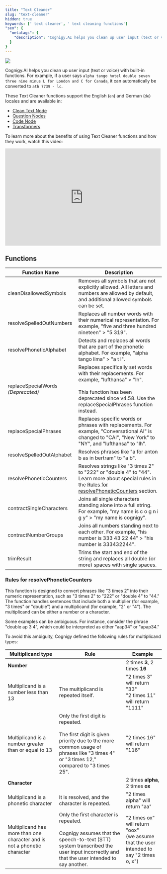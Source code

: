 ```yaml
---
title: "Text Cleaner"
slug: "text-cleaner"
hidden: true
keywords: [' text cleaner', ' text cleaning functions']
"seo": {
  "metatags": {
    "description": "Cognigy.AI helps you clean up user input (text or voice) with built-in functions. For example, if a user says `alpha tango hotel double seven three nine minus L for London and C for Canada`, it can automatically be converted to ath 7739 - lc`."
  }
}
---
```


<a href="/release-notes/4.58"><img noZoom src="https://img.shields.io/badge/Updated in-v4.58-blue.svg" /></a>


Cognigy.AI helps you clean up user input (text or voice) with built-in functions. For example, if a user says `alpha tango hotel double seven three nine minus L for London and C for Canada`, it can automatically be converted to `ath 7739 - lc`.

These Text Cleaner functions support the English (`en`) and German (`de`) locales and are available in:

- [Clean Text Node](/ai/agents/develop/node-reference/ai/clean-text)
- [Question Nodes](/ai/agents/develop/node-reference/basic/question)
- [Code Node](/ai/for-developers/code/modules)
- [Transformers](/ai/for-developers/transformers/overview#text-cleaner-class)

To learn more about the benefits of using Text Cleaner functions and how they work, watch this video:

<iframe width="500" height="313" style={ {border: '1px solid #ccc', borderRadius: '12px'} } src="https://www.youtube.com/embed/37m4Yrs161E?si=b7MRNOEtBsOuksO3" title="Cognigy Sessions: Cognigy.AI Slot Fillers" frameborder="0" allow="accelerometer; autoplay; clipboard-write; encrypted-media; gyroscope; picture-in-picture; web-share" referrerpolicy="strict-origin-when-cross-origin" allowfullscreen class="centered-iframe"></iframe>

## Functions

| Function Name                      | Description                                                                                                                                                                                       |
|------------------------------------|---------------------------------------------------------------------------------------------------------------------------------------------------------------------------------------------------|
| cleanDisallowedSymbols             | Removes all symbols that are not explicitly allowed. All letters and numbers are allowed by default, and additional allowed symbols can be set.                                                   |
| resolveSpelledOutNumbers           | Replaces all number words with their numerical representation. For example, "five and three hundred nineteen" > "5 319".                                                                          |
| resolvePhoneticAlphabet            | Detects and replaces all words that are part of the phonetic alphabet. For example, "alpha tango lima" > "a t l".                                                                                 |
| replaceSpecialWords _(Deprecated)_ | Replaces specifically set words with their replacements. For example, "lufthansa" > "lh". <br/><br/> This function has been deprecated since v4.58. Use the replaceSpecialPhrases function instead. |
| replaceSpecialPhrases              | Replaces specific words or phrases with replacements. For example, "Conversational AI" is changed to "CAI", "New York" to "NY", and "lufthansa" to "lh".                                          |                                               |
| resolveSpelledOutAlphabet          | Resolves phrases like "a for anton b as in bertram" to "a b".                                                                                                                                     |
| resolvePhoneticCounters            | Resolves strings like "3 times 2" to "222" or "double 4" to "44". Learn more about special rules in the [Rules for resolvePhoneticCounters](#rules-for-resolvephoneticcounters) section.          |
| contractSingleCharacters           | Joins all single characters standing alone into a full string. For example, "my name is c o g n i g y" > "my name is cognigy".                                                                    |
| contractNumberGroups               | Joins all numbers standing next to each other. For example, "his number is 333 43 22 44" > "his number is 333432244".                                                                             |
| trimResult                         | Trims the start and end of the string and replaces all double (or more) spaces with single spaces.                                                                                                |

### Rules for resolvePhoneticCounters

This function is designed to convert phrases like "3 times 2" into their numeric representation, such as "3 times 2" to "222" or "double 4" to "44." The function handles sentences that include both a multiplier (for example, "3 times" or "double") and a multiplicand (for example, "2" or "4"). The multiplicand can be either a number or a character.

Some examples can be ambiguous. For instance, consider the phrase "double ap 3 4", which could be interpreted as either "aap34" or "apap34."

To avoid this ambiguity, Cognigy defined the following rules for multiplicand types:

| Multiplicand type                                                        | Rule                                                                                                                                                                                  | Example                                                                                      |
|--------------------------------------------------------------------------|---------------------------------------------------------------------------------------------------------------------------------------------------------------------------------------|----------------------------------------------------------------------------------------------|
| **Number**                                                               |                                                                                                                                                                                       | 2 times **3**, 2 times **16**                                                                |
| Multiplicand is a number less than 13                                    | The multiplicand is repeated itself.                                                                                                                                                  | "2 times 3" will return "33" <br/> "2 times 11" will return "1111"                            |
| Multiplicand is a number greater than or equal to 13                     | Only the first digit is repeated. <br/><br/> The first digit is given priority due to the more common usage of phrases like "3 times 4" or "3 times 12," compared to "3 times 25".      | "2 times 16" will return "116"                                                               |
| **Character**                                                            |                                                                                                                                                                                       | 2 times **alpha**, 2 times **ox**                                                            |
| Multiplicand is a phonetic character                                     | It is resolved, and the character is repeated.                                                                                                                                        | "2 times alpha" will return "aa"                                                             |
| Multiplicand has more than one character and is not a phonetic character | Only the first character is repeated. <br/><br/> Cognigy assumes that the speech-to-text (STT) system transcribed the user input incorrectly and that the user intended to say another. | "2 times ox" will return "oox" <br/> (we assume that the user intended to say "2 times o, x") |